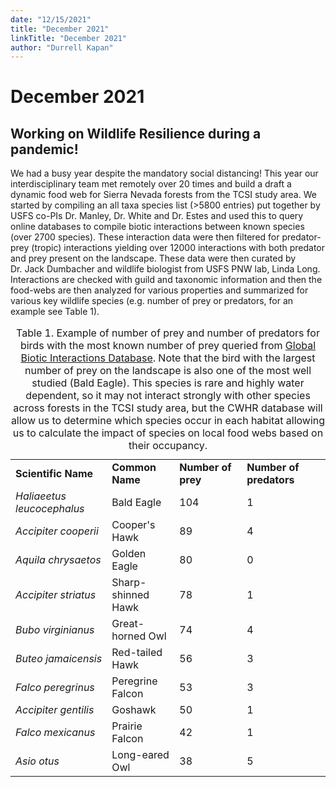 ```yaml
---
date: "12/15/2021"
title: "December 2021"
linkTitle: "December 2021"
author: "Durrell Kapan"
---
```


# December 2021

<!-- add info here -->

## Working on Wildlife Resilience during a pandemic!

We had a busy year despite the mandatory social distancing! This year our interdisciplinary team met remotely over 20 times and build a draft a dynamic food web for Sierra Nevada forests from the TCSI study area. We started by compiling an all taxa species list (\>5800 entries) put together by USFS co-PIs Dr. Manley, Dr. White and Dr. Estes and used this to query online databases to compile biotic interactions between known species (over 2700 species). These interaction data were then filtered for predator-prey (tropic) interactions yielding over 12000 interactions with both predator and prey present on the landscape. These data were then curated by Dr. Jack Dumbacher and wildlife biologist from USFS PNW lab, Linda Long. Interactions are checked with guild and taxonomic information and then the food-webs are then analyzed for various properties and summarized for various key wildlife species (e.g. number of prey or predators, for an example see Table 1).

|                            |                    |                    |                         |
|----------------------------|--------------------|--------------------|-------------------------|
| **Scientific Name**        | **Common Name**    | **Number of prey** | **Number of predators** |
| *Haliaeetus leucocephalus* | Bald Eagle         | 104                | 1                       |
| *Accipiter cooperii*       | Cooper\'s Hawk     | 89                 | 4                       |
| *Aquila chrysaetos*        | Golden Eagle       | 80                 | 0                       |
| *Accipiter striatus*       | Sharp-shinned Hawk | 78                 | 1                       |
| *Bubo virginianus*         | Great-horned Owl   | 74                 | 4                       |
| *Buteo jamaicensis*        | Red-tailed Hawk    | 56                 | 3                       |
| *Falco peregrinus*         | Peregrine Falcon   | 53                 | 3                       |
| *Accipiter gentilis*       | Goshawk            | 50                 | 1                       |
| *Falco mexicanus*          | Prairie Falcon     | 42                 | 1                       |
| *Asio otus*                | Long-eared Owl     | 38                 | 5                       |

: Table 1. Example of number of prey and number of predators for birds with the most known number of prey queried from [Global Biotic Interactions Database](https://www.globalbioticinteractions.org/). Note that the bird with the largest number of prey on the landscape is also one of the most well studied (Bald Eagle). This species is rare and highly water dependent, so it may not interact strongly with other species across forests in the TCSI study area, but the CWHR database will allow us to determine which species occur in each habitat allowing us to calculate the impact of species on local food webs based on their occupancy.

